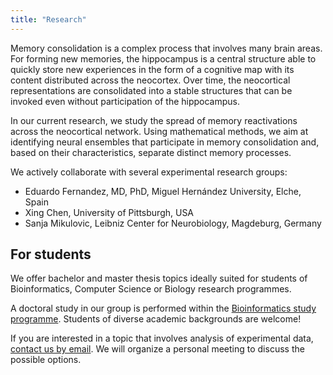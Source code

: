 ```yaml
---
title: "Research"
---
```


Memory consolidation is a complex process that involves many brain areas. For forming new memories, the hippocampus is a central structure able to quickly store new experiences in the form of a cognitive map with its content distributed across the neocortex. Over time, the neocortical representations are consolidated into a stable structures that can be invoked even without participation of the hippocampus.

In our current research, we study the spread of memory reactivations across the neocortical network. Using mathematical methods, we aim at identifying neural ensembles that participate in memory consolidation and, based on their characteristics, separate distinct memory processes.

We actively collaborate with several experimental research groups:

- Eduardo Fernandez, MD, PhD, Miguel Hernández University, Elche, Spain
- Xing Chen, University of Pittsburgh, USA
- Sanja Mikulovic, Leibniz Center for Neurobiology, Magdeburg, Germany

## For students

We offer bachelor and master thesis topics ideally suited for students of Bioinformatics, Computer Science or Biology research programmes.

A doctoral study in our group is performed within the <a href="https://bioinformatics.cuni.cz/program/phd.html">Bioinformatics study programme</a>. Students of diverse academic backgrounds are welcome!


If you are interested in a topic that involves analysis of experimental data, <a href="mailto:karolina.korvasova@matfyz.cuni.cz">contact us by email</a>. We will organize a personal meeting to discuss the possible options.
